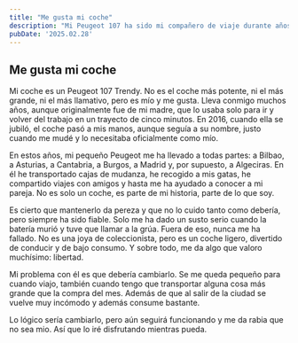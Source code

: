```yaml
---
title: "Me gusta mi coche"
description: "Mi Peugeot 107 ha sido mi compañero de viaje durante años. Sé que debería cambiarlo, pero sigue siendo parte de mi historia y, mientras funcione, seguirá llevándome a donde necesito ir."
pubDate: '2025.02.28'
---
```


## Me gusta mi coche
Mi coche es un Peugeot 107 Trendy. No es el coche más potente, ni el más grande, ni el más llamativo, pero es mío y me gusta.
Lleva conmigo muchos años, aunque originalmente fue de mi madre, que lo usaba solo para ir y volver del trabajo en un trayecto de cinco minutos. En 2016, cuando ella se jubiló, el coche pasó a mis manos, aunque seguía a su nombre, justo cuando me mudé y lo necesitaba oficialmente como mío.

En estos años, mi pequeño Peugeot me ha llevado a todas partes: a Bilbao, a Asturias, a Cantabria, a Burgos, a Madrid y, por supuesto, a Algeciras. En él he transportado cajas de mudanza, he recogido a mis gatas, he compartido viajes con amigos y hasta me ha ayudado a conocer a mi pareja. No es solo un coche, es parte de mi historia, parte de lo que soy. 

Es cierto que mantenerlo da pereza y que no lo cuido tanto como debería, pero siempre ha sido fiable. Solo me ha dado un susto serio cuando la batería murió y tuve que llamar a la grúa. Fuera de eso, nunca me ha fallado. No es una joya de coleccionista, pero es un coche ligero, divertido de conducir y de bajo consumo. Y sobre todo, me da algo que valoro muchísimo: libertad.

Mi problema con él es que debería cambiarlo. Se me queda pequeño para cuando viajo, también cuando tengo que transportar alguna cosa más grande que la compra del mes. Además de que al salir de la ciudad se vuelve muy incómodo y además consume bastante.

Lo lógico sería cambiarlo, pero aún seguirá funcionando y me da rabia que no sea mio. Así que lo iré disfrutando mientras pueda.

